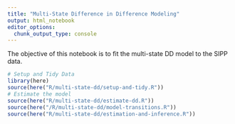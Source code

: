 ```yaml
---
title: "Multi-State Difference in Difference Modeling"
output: html_notebook
editor_options: 
  chunk_output_type: console
---
```


The objective of this notebook is to fit the multi-state DD model to the SIPP data.

```r
# Setup and Tidy Data
library(here)
source(here("R/multi-state-dd/setup-and-tidy.R"))
# Estimate the model
source(here("R/multi-state-dd/estimate-dd.R"))
source(here("/R/multi-state-dd/model-transitions.R"))
source(here("R/multi-state-dd/estimation-and-inference.R"))

```

